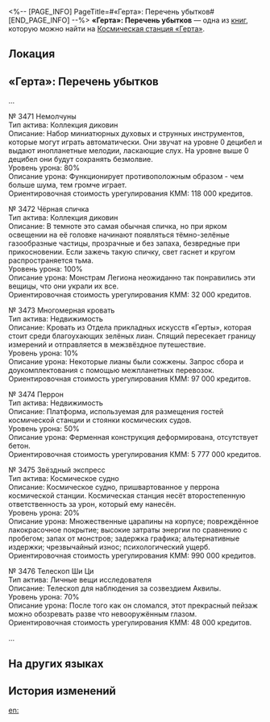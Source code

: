 <%-- [PAGE_INFO]
PageTitle=#«Герта»: Перечень убытков#
[END_PAGE_INFO] --%>
{{Дополнить}}
{{Книга Инфобокс
|id           = 038
|Название     = 
|Изображение  = Записи с КСГ.png
|Мир          = Космическая станция «Герта»
|Томов        = 1
|Автор        = <!--нужно добавить-->
|Описание     = В перечне повреждённых активов, составленном Отделом прикладных искусств «Герты», зафиксированы тысячи повреждений грузов, а сумма компенсации, возложенная на Корпорацию межзвёздного мира, поистине астрономическая.
|Том1         = {{tx}}
|Источник1    = {{tx|Отсутствует источник}}
|Персонажи    = 
|Фракции      = 
}}
'''«Герта»: Перечень убытков''' — одна из [[Книги|книг]], которую можно найти на [[Космическая станция «Герта»]].

==Локация==
{{Отметка карты|<!--название карты-->|<!--id отметки-->}}

==«Герта»: Перечень убытков==
...

№&nbsp;3471 Немолчуны<br />
Тип актива: Коллекция диковин<br />
Описание: Набор миниатюрных духовых и струнных инструментов, которые могут играть автоматически. Они звучат на уровне 0 децибел и выдают инопланетные мелодии, ласкающие слух. На уровне выше 0 децибел они будут сохранять безмолвие.<br />
Уровень урона: 80%<br />
Описание урона: Функционирует противоположным образом - чем больше шума, тем громче играет.<br />
Ориентировочная стоимость урегулирования КММ: 118 000 кредитов.

№&nbsp;3472 Чёрная спичка<br />
Тип актива: Коллекция диковин<br />
Описание: В темноте это самая обычная спичка, но при ярком освещении на её головке начинают появляться тёмно-зелёные газообразные частицы, прозрачные и без запаха, безвредные при прикосновении. Если зажечь такую спичку, свет гаснет и кругом распространяется тьма.<br />
Уровень урона: 100%<br />
Описание урона: Монстрам Легиона неожиданно так понравились эти вещицы, что они украли их все.<br />
Ориентировочная стоимость урегулирования КММ: 32 000 кредитов.

№&nbsp;3473 Многомерная кровать<br />
Тип актива: Недвижимость<br />
Описание: Кровать из Отдела прикладных искусств «Герты», которая стоит среди благоухающих зелёных лиан. Спящий пересекает границу измерений и отправляется в межзвёздное путешествие.<br />
Уровень урона: 10%<br />
Описание урона: Некоторые лианы были сожжены. Запрос сбора и доукомплектования с помощью межпланетных перевозок.<br />
Ориентировочная стоимость урегулирования КММ: 97 000 кредитов.

№&nbsp;3474 Перрон<br />
Тип актива: Недвижимость<br />
Описание: Платформа, используемая для размещения гостей космической станции и стоянки космических судов.<br />
Уровень урона: 50%<br />
Описание урона: Ферменная конструкция деформирована, отсутствует бетон.<br />
Ориентировочная стоимость урегулирования КММ: 5 777 000 кредитов.

№&nbsp;3475 Звёздный экспресс<br />
Тип актива: Космическое судно<br />
Описание: Космическое судно, пришвартованное у перрона космической станции. Космическая станция несёт второстепенную ответственность за урон, который ему нанесён.<br />
Уровень урона: 20%<br />
Описание урона: Множественные царапины на корпусе; повреждённое лакокрасочное покрытие; высокие затраты энергии по сравнению с пробегом; запах от монстров; задержка графика; альтернативные издержки; чрезвычайный износ; психологический ущерб.<br />
Ориентировочная стоимость урегулирования КММ: 990 000 кредитов.

№ 3476 Телескоп Ши Ци<br />
Тип актива: Личные вещи исследователя<br />
Описание: Телескоп для наблюдения за созвездием Аквилы.<br />
Уровень урона: 70%<br />
Описание урона: После того как он сломался, этот прекрасный пейзаж можно обозревать разве что невооружённым глазом.<br />
Ориентировочная стоимость урегулирования КММ: 48 000 кредитов.

...

==На других языках==
{{На других языках
|en   = Herta Asset Damage Evaluation List
|zhs  = 「黑塔」资产定损清单
|zht  = 「黑塔」資產定損清單
|ja   = 「ヘルタ」資産損害明細書
|ko   = 「헤르타」 자산 손실 리스트
|es   = Lista de evaluación de daños de los activos de Herta
|fr   = Liste d'évaluation des dégâts matériels de Herta
|ru   = «Герта»: Перечень убытков
|th   = รายการประเมินความเสียหายทางทรัพย์สินของ "Herta"
|vi   = Danh Sách Tài Sản Hư Hại "Herta"
|de   = Schätzliste des Vermögensschadens in Herta-Raumstation
|id   = Daftar Penilaian Kerugian Aset "Herta"
|pt   = Lista de Avaliação de Danos à Propriedade da Herta
}}

==История изменений==
{{История изменений|3.5}}

[[en:]]